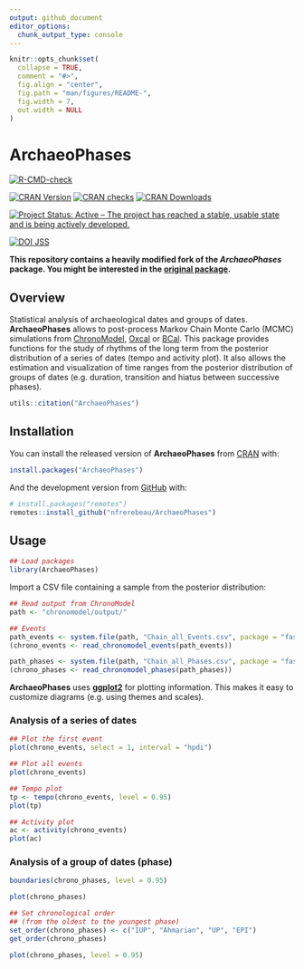 ```yaml
---
output: github_document
editor_options: 
  chunk_output_type: console
---
```


<!-- README.md is generated from README.Rmd. Please edit that file -->

```r
knitr::opts_chunk$set(
  collapse = TRUE,
  comment = "#>",
  fig.align = "center",
  fig.path = "man/figures/README-",
  fig.width = 7,
  out.width = NULL
)
```

# ArchaeoPhases

<!-- badges: start -->
[![R-CMD-check](https://github.com/nfrerebeau/ArchaeoPhases/workflows/R-CMD-check/badge.svg)](https://github.com/nfrerebeau/ArchaeoPhases/actions)

[![CRAN Version](http://www.r-pkg.org/badges/version/ArchaeoPhases)](https://cran.r-project.org/package=ArchaeoPhases)
[![CRAN checks](https://cranchecks.info/badges/worst/ArchaeoPhases)](https://cran.r-project.org/web/checks/check_results_ArchaeoPhases.html)
[![CRAN Downloads](http://cranlogs.r-pkg.org/badges/ArchaeoPhases)](https://cran.r-project.org/package=ArchaeoPhases)

[![Project Status: Active – The project has reached a stable, usable state and is being actively developed.](https://www.repostatus.org/badges/latest/active.svg)](https://www.repostatus.org/#active)

[![DOI JSS](https://img.shields.io/badge/JSS-10.18637/jss.v093.c01-brightgreen)](https://doi.org/10.18637/jss.v093.c01)
<!-- badges: end -->

**This repository contains a heavily modified fork of the _ArchaeoPhases_ package. You might be interested in the [original package](https://github.com/ArchaeoStat/ArchaeoPhases).**

## Overview

Statistical analysis of archaeological dates and groups of dates. **ArchaeoPhases** allows to post-process Markov Chain Monte Carlo (MCMC) simulations from [ChronoModel](https://chronomodel.com), [Oxcal](https://c14.arch.ox.ac.uk/oxcal.html) or [BCal](https://bcal.shef.ac.uk). This package provides functions for the study of rhythms of the long term from the posterior distribution of a series of dates (tempo and activity plot). It also allows the estimation and visualization of time ranges from the posterior distribution of groups of dates (e.g. duration, transition and hiatus between successive phases).

```r
utils::citation("ArchaeoPhases")
```

## Installation

You can install the released version of **ArchaeoPhases** from [CRAN](https://CRAN.R-project.org) with:

```r
install.packages("ArchaeoPhases")
```

And the development version from [GitHub](https://github.com/) with:

```r
# install.packages("remotes")
remotes::install_github("nfrerebeau/ArchaeoPhases")
```

## Usage

```r
## Load packages
library(ArchaeoPhases)
```

Import a CSV file containing a sample from the posterior distribution:

```r
## Read output from ChronoModel
path <- "chronomodel/output/"

## Events
path_events <- system.file(path, "Chain_all_Events.csv", package = "fasti")
(chrono_events <- read_chronomodel_events(path_events))

path_phases <- system.file(path, "Chain_all_Phases.csv", package = "fasti")
(chrono_phases <- read_chronomodel_phases(path_phases))
```

**ArchaeoPhases** uses [**ggplot2**](https://github.com/tidyverse/ggplot2) for plotting information. This makes it easy to customize diagrams (e.g. using themes and scales).

### Analysis of a series of dates

```r
## Plot the first event
plot(chrono_events, select = 1, interval = "hpdi")

## Plot all events
plot(chrono_events)
```

```r
## Tempo plot
tp <- tempo(chrono_events, level = 0.95)
plot(tp)

## Activity plot
ac <- activity(chrono_events)
plot(ac)
```

### Analysis of a group of dates (phase)

```r
boundaries(chrono_phases, level = 0.95)
```

```r
plot(chrono_phases)
```

```r
## Set chronological order
## (from the oldest to the youngest phase)
set_order(chrono_phases) <- c("IUP", "Ahmarian", "UP", "EPI")
get_order(chrono_phases)
```

```r
plot(chrono_phases, level = 0.95)
```
